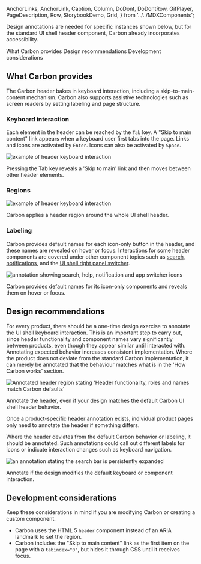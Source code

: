   AnchorLinks,
  AnchorLink,
  Caption,
  Column,
  DoDont,
  DoDontRow,
  GifPlayer,
  PageDescription,
  Row,
  StorybookDemo,
  Grid,
} from '../../MDXComponents';

<Meta title="Example Component/ExampleButton/Docs/Accessibility" />

<PageDescription>

Design annotations are needed for specific instances shown below, but for the
standard UI shell header component, Carbon already incorporates accessibility.

</PageDescription>

<AnchorLinks>

<AnchorLink>What Carbon provides</AnchorLink>
<AnchorLink>Design recommendations</AnchorLink>
<AnchorLink>Development considerations</AnchorLink>

</AnchorLinks>

## What Carbon provides

The Carbon header bakes in keyboard interaction, including a
skip-to-main-content mechanism. Carbon also supports assistive technologies such
as screen readers by setting labeling and page structure.

### Keyboard interaction

Each element in the header can be reached by the `Tab` key. A "Skip to main
content" link appears when a keyboard user first tabs into the page. Links and
icons are activated by `Enter`. Icons can also be activated by `Space`.

<Row>
<Column colLg={8}>

![example of header keyboard interaction](images/header-accessibility-1.png)

<Caption>
  Pressing the Tab key reveals a 'Skip to main' link and then moves between
  other header elements.
</Caption>

</Column>
</Row>

### Regions

<Row>
<Column colLg={8}>

![example of header keyboard interaction](images/header-accessibility-2.png)

<Caption>
  Carbon applies a header region around the whole UI shell header.
</Caption>

</Column>
</Row>

### Labeling

Carbon provides default names for each icon-only button in the header, and these
names are revealed on hover or focus. Interactions for some header components
are covered under other component topics such as
[search](/components/search/usage),
[notifications](/components/notifications/usage), and the
[UI shell right panel switcher](components/UI-shell-right-panel/usage/#switcher).

<Row>
<Column colLg={8}>

![annotation showing search, help, notification and app switcher icons](images/header-accessibility-3.png)

<Caption>
  Carbon provides default names for its icon-only components and reveals them on
  hover or focus.
</Caption>

</Column>
</Row>

## Design recommendations

For every product, there should be a one-time design exercise to annotate the UI
shell keyboard interaction. This is an important step to carry out, since header
functionality and component names vary significantly between products, even
though they appear similar until interacted with. Annotating expected behavior
increases consistent implementation. Where the product does not deviate from the
standard Carbon implementation, it can merely be annotated that the behaviour
matches what is in the 'How Carbon works' section.

<Row>
<Column colLg={8}>

![Annotated header region stating 'Header functionality, roles and names match Carbon defaults'](images/header-accessibility-4.png)

<Caption>
  Annotate the header, even if your design matches the default Carbon UI shell
  header behavior.
</Caption>

</Column>
</Row>

Once a product-specific header annotation exists, individual product pages only
need to annotate the header if something differs.

Where the header deviates from the default Carbon behavior or labeling, it
should be annotated. Such annotations could call out different labels for icons
or indicate interaction changes such as keyboard navigation.

<Row>
<Column colLg={8}>

![an annotation stating the search bar is persistently expanded](images/header-accessibility-5.png)

<Caption>
  Annotate if the design modifies the default keyboard or component interaction.
</Caption>

</Column>
</Row>

## Development considerations

Keep these considerations in mind if you are modifying Carbon or creating a
custom component.

- Carbon uses the HTML 5 `header` component instead of an ARIA landmark to set
  the region.
- Carbon includes the "Skip to main content" link as the first item on the page
  with a `tabindex="0"`, but hides it through CSS until it receives focus.
